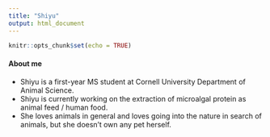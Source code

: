 ```yaml
---
title: "Shiyu"
output: html_document
---
```


```r
knitr::opts_chunk$set(echo = TRUE)
```

#### About me
  
* Shiyu is a first-year MS student at Cornell University Department of Animal Science. 
* Shiyu is currently working on the extraction of microalgal protein  as animal feed / human food. 
* She loves animals in general and loves going into the nature in search of animals, but she doesn't own any pet herself. 